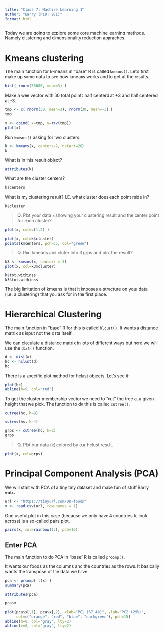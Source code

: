 ```yaml
---
title: "Class 7: Machine Learning 1"
author: "Barry (PID: 911)"
format: html
---
```


Today we are going to explore some core machine learning methods. Namely clustering and dimensionality reduction appraches.


# Kmeans clustering

The main function for k-means in "base" R is called `kmeans()`. Let's first make up some data to see how kmeans works and to get at the results.


```r
hist( rnorm(50000, mean=3) )
```

Make a wee vector with 60 total points half centerd at +3 and half centered at -3.

```r
tmp <- c( rnorm(30, mean=3), rnorm(30, mean=-3) )
tmp
```

```r
x <- cbind( x=tmp, y=rev(tmp))
plot(x)
```

Run `kmeans()` asking for two clusters:

```r
k <- kmeans(x, centers=2, nstart=20)
k
```

What is in this result object?
```r
attributes(k)
```

What are the cluster centers?

```r
k$centers
```

What is my clustering result? I.E. what cluster does each point rside in?

```r
k$cluster
```

> Q. Plot your data `x` showing your clustering result and the center point for each cluster?

```r
plot(x, col=c(1,2) )
```



```r
plot(x, col=k$cluster)
points(k$centers, pch=15, col="green")
```

> Q. Run kmeans and cluter into 3 grps and plot the result?


```r
k3 <- kmeans(x, centers = 3)
plot(x, col=k3$cluster)
```


```r
k$tot.withinss
k3$tot.withinss
```

The big limitation of kmeans is that it imposes a structure on your data (i.e. a clustering) that you ask for in the first place.


# Hierarchical Clustering

The main function in "base" R for this is called `hlcust()`. It wants a distance matrix as input not the data itself.

We can claculate a distance matrix in lots of different ways but here we will use the `dist()` function.

```r
d <- dist(x)
hc <- hclust(d)
hc
```

There is a specific plot method for hclust objects. Let's see it:

```r
plot(hc)
abline(h=9, col="red")
```

To get the cluster membership vector we need to "cut" the tree at a given height that we pick. The function to do this is called `cutree()`.

```r
cutree(hc, h=9)
```

```r
cutree(hc, k=4)
```


```r
grps <- cutree(hc, k=2)
grps
```

> Q. Plot our data (`x`) colored by our hclust result.

```r
plot(x, col=grps)
```

# Principal Component Analysis (PCA)

We will start with PCA of a tiny tiny dataset and make fun of stuff Barry eats.


```r
url <- "https://tinyurl.com/UK-foods"
x <- read.csv(url, row.names = 1)
```

One useful plot in this case (because we only have 4 countries to look across) is a so-called pairs plot.

```r
pairs(x, col=rainbow(17), pch=16)
```

## Enter PCA

The main function to do PCA in "base" R is called `prcomp()`.

It wants our foods as the columns and the countries as the rows. It basically wants the transpose of the data we have.

```r
pca <- prcomp( t(x) )
summary(pca)
```

```r
attributes(pca)
```


```r
pca$x
```

```r
plot(pca$x[,1], pca$x[,2], xlab="PC1 (67.4%)", ylab="PC2 (29%)",
     col=c("orange", "red", "blue", "darkgreen"), pch=15)
abline(h=0, col="gray", lty=2)
abline(v=0, col="gray", lty=2)

```



